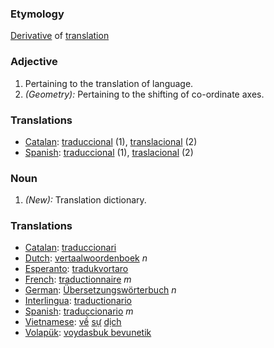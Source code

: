 ===Etymology===
[[Derivative]] of [[translation]]
===Adjective===
#Pertaining to the translation of language.
#''(Geometry):'' Pertaining to the shifting of co-ordinate axes.
===Translations===
*[[Catalan]]: [[traduccional]] (1), [[translacional]] (2)
*[[Spanish]]: [[traduccional]] (1), [[traslacional]] (2)
===Noun===
#''(New):'' Translation dictionary.
===Translations=== 
*[[Catalan]]: [[traduccionari]]
*[[Dutch]]: [[vertaalwoordenboek]] ''n''
*[[Esperanto]]: [[tradukvortaro]]
*[[French]]: [[traductionnaire]] ''m''
*[[German]]: [[Übersetzungswörterbuch]] ''n''
*[[Interlingua]]: [[traductionario]]
*[[Spanish]]: [[traduccionario]] ''m''
*[[Vietnamese]]: [[về]] [[sự]] [[dịch]]
*[[Volapük]]: [[voydasbuk bevunetik]]